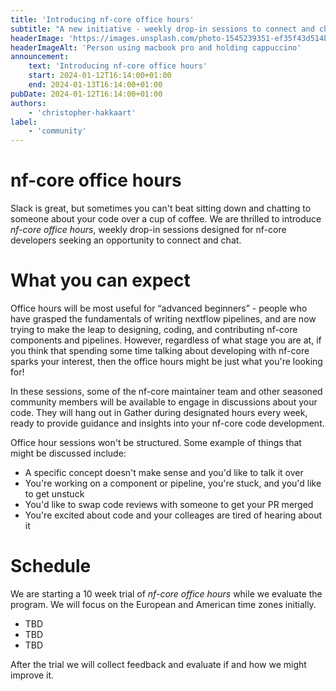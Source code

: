 ```yaml
---
title: 'Introducing nf-core office hours'
subtitle: "A new initiative - weekly drop-in sessions to connect and chat."
headerImage: 'https://images.unsplash.com/photo-1545239351-ef35f43d514b'
headerImageAlt: 'Person using macbook pro and holding cappuccino'
announcement:
    text: 'Introducing nf-core office hours'
    start: 2024-01-12T16:14:00+01:00
    end: 2024-01-13T16:14:00+01:00
pubDate: 2024-01-12T16:14:00+01:00
authors:
    - 'christopher-hakkaart'
label:
    - 'community'
---
```


# nf-core office hours

Slack is great, but sometimes you can't beat sitting down and chatting to someone about your code over a cup of coffee.
We are thrilled to introduce _nf-core office hours_, weekly drop-in sessions designed for nf-core developers seeking an opportunity to connect and chat.

# What you can expect

Office hours will be most useful for “advanced beginners” - people who have grasped the fundamentals of writing nextflow pipelines, and are now trying to make the leap to designing, coding, and contributing nf-core components and pipelines.
However, regardless of what stage you are at, if you think that spending some time talking about developing with nf-core sparks your interest, then the office hours might be just what you're looking for!

In these sessions, some of the nf-core maintainer team and other seasoned community members will be available to engage in discussions about your code.
They will hang out in Gather during designated hours every week, ready to provide guidance and insights into your nf-core code development.

Office hour sessions won't be structured.
Some example of things that might be discussed include:

-   A specific concept doesn't make sense and you'd like to talk it over
-   You're working on a component or pipeline, you're stuck, and you'd like to get unstuck
-   You'd like to swap code reviews with someone to get your PR merged
-   You're excited about code and your colleages are tired of hearing about it

# Schedule

We are starting a 10 week trial of _nf-core office hours_ while we evaluate the program.
We will focus on the European and American time zones initially.

-   TBD
-   TBD
-   TBD

After the trial we will collect feedback and evaluate if and how we might improve it.
